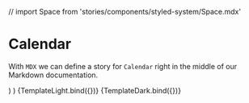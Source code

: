 // import Space from 'stories/components/styled-system/Space.mdx'

<Meta title="Story/Container/Calendar" component={Calendar} />

<Styles />

# Calendar

With `MDX` we can define a story for `Calendar` right in the middle of our
Markdown documentation.


  <AppWrapper themeMode="light">
    <Calendar {...args} />
  </AppWrapper>
)

  <AppWrapper themeMode="dark">
    <Calendar {...args} />
  </AppWrapper>
)

<Canvas>
  <Story
    name="Light"
  >
    {TemplateLight.bind({})}
  </Story>
  <Story
    name="Dark"
  >
    {TemplateDark.bind({})}
  </Story>
</Canvas>

